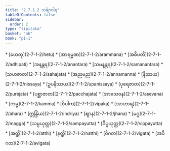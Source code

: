 ```yaml
---
title: "2.7.1.2 သင်္ချာဝါရ"
tableOfContents: false
sidebar:
  order: 2
type: "tipitaka"
basket: "ab"
book: "p1-1"
---
```



<DynamicBreadcrumb />



<TableOfContents book="p1-1" section="2.7.1.2">
* [ဟေတု](2-7-1-2/hetu)
* [အာရမ္မဏ](2-7-1-2/arammana)
* [အဓိပတိ](2-7-1-2/adhipati)
* [အနန္တရ](2-7-1-2/anantara)
* [သမနန္တရ](2-7-1-2/samanantara)
* [သဟဇာတ](2-7-1-2/sahajata)
* [အညမည](2-7-1-2/annamanna)
* [နိဿယ](2-7-1-2/nissaya)
* [ဥပနိဿယ](2-7-1-2/upanissaya)
* [ပုရေဇာတ](2-7-1-2/purejata)
* [ပစ္ဆာဇာတ](2-7-1-2/pacchajata)
* [အာသေဝန](2-7-1-2/asevana)
* [ကမ္မ](2-7-1-2/kamma)
* [ဝိပါက](2-7-1-2/vipaka)
* [အာဟာရ](2-7-1-2/ahara)
* [ဣန္ဒြိယ](2-7-1-2/indriya)
* [ဈာန](2-7-1-2/jhana)
* [မဂ္ဂ](2-7-1-2/magga)
* [သမ္ပယုတ္တ](2-7-1-2/sampayutta)
* [ဝိပ္ပယုတ္တ](2-7-1-2/vippayutta)
* [အတ္ထိ](2-7-1-2/atthi)
* [နတ္ထိ](2-7-1-2/natthi)
* [ဝိဂတ](2-7-1-2/vigata)
* [အဝိဂတ](2-7-1-2/avigata)
</TableOfContents>